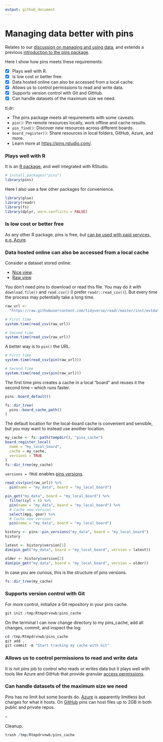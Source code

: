 ```yaml
---
output: github_document
---
```


# Managing data better with pins

Relates to our [discussion on managing and using data](https://github.com/2DegreesInvesting/ds-incubator/issues/35), and extends a previous [introduction to the pins package](https://github.com/2DegreesInvesting/ds-incubator/issues/38).

Here I show how pins meets these requirements:

- [x] Plays well with R.
- [x] Is low cost or better free.
- [x] Data hosted online can also be accessed from a local cache.
- [x] Allows us to control permissions to read and write data.
- [x] Supports version control with Git and GitHub.
- [x] Can handle datasets of the maximum size we need.

tl;dr:

* The pins package meets all requirements with some caveats.
* `pin()`: Pin remote resources locally, work offline and cache results.
* `pin_find()`: Discover new resources across different boards.
* `board_register()`: Share resources in local folders, GitHub, Azure, and more.
* Learn more at <https://pins.rstudio.com/>.

### Plays well with R

It is an [R package](https://cloud.r-project.org/web/packages/pins/index.html), and well integrated with RStudio.

```r
# install.packages("pins")
library(pins)
```

Here I also use a few other packages for convenience.

```r
library(glue)
library(readr)
library(fs)
library(dplyr, warn.conflicts = FALSE)
```

### Is low cost or better free

As any other R package, pins is free, but [can be used with paid services, e.g. Azure](https://pins.rstudio.com/articles/boards-azure.html).

### Data hosted online can also be accessed from a local cache

Consider a dataset stored online:

* [Nice view](https://github.com/tidyverse/readr/blob/master/inst/extdata/mtcars.csv).
* [Raw view](https://raw.githubusercontent.com/tidyverse/readr/master/inst/extdata/mtcars.csv)

You don't need pins to download or read this file. You may do it with `download.file()` and `read.csv()` (I prefer `readr::read_csv()`). But every time the process may potentially take a long time.

```r
raw_url <- 
  "https://raw.githubusercontent.com/tidyverse/readr/master/inst/extdata/mtcars.csv"

# First time
system.time(read_csv(raw_url))

# Second time
system.time(read_csv(raw_url))
```

A better way is to `pin()` the URL.

```r
# First time
system.time(read_csv(pin(raw_url)))

# Second time
system.time(read_csv(pin(raw_url)))
```

The first time pins creates a cache in a local "board" and reuses it the second time -- which runs faster.

```r
pins::board_default()

fs::dir_tree(
  pins::board_cache_path()
)
```

The default location for the local-board cache is convenient and sensible, but you may want to instead use another location.

```r
my_cache <- fs::path(tempdir(), "pins_cache")
board_register_local(
  name = "my_local_board", 
  cache = my_cache, 
  versions = TRUE
)
fs::dir_tree(my_cache)
```

`versions = TRUE` enables [pins versions](https://pins.rstudio.com/articles/advanced-versions.html).

```r
read_csv(pin(raw_url)) %>% 
  pin(name = "my_data", board = "my_local_board")

pin_get("my_data", board = "my_local_board") %>% 
  filter(cyl > 6) %>% 
  pin(name = "my_data", board = "my_local_board") %>%  
  # Cache new version
  select(mpg, gear) %>% 
  # Cache new version
  pin(name = "my_data", board = "my_local_board") 

history <- pins::pin_versions("my_data", board = "my_local_board")
history

latest <- history$version[1]
dim(pin_get("my_data", board = "my_local_board", version = latest))

older <- history$version[2]
dim(pin_get("my_data", board = "my_local_board", version = older))
```

In case you are curious, this is the structure of pins versions.

```r
fs::dir_tree(my_cache)
```

### Supports version control with Git

For more control, initialize a Git repository in your pins cache.

```r
git init /tmp/Rtmpdrvnwb/pins_cache
```

On the terminal I can now change directory to my pins_cache, add all changes, commit, and inspect the log:

```r
cd /tmp/Rtmpdrvnwb/pins_cache
git add .
git commit -m "Start tracking my cache with Git"
```

### Allows us to control permissions to read and write data

It is not pins job to control who reads or writes data but it plays well with tools like Azure and GitHub that provide granular [access permissions](https://help.github.com/en/github/getting-started-with-github/access-permissions-on-github).

### Can handle datasets of the maximum size we need

Pins has no limit but some boards do. [Azure](https://pins.rstudio.com/articles/boards-azure.html) is apparently limitless but charges for what it hosts. On [GitHub](https://pins.rstudio.com/articles/boards-github.html) pins can host files up to 2GB in both public and private repos.

--

Cleanup.

```r
trash /tmp/Rtmpdrvnwb/pins_cache
```



